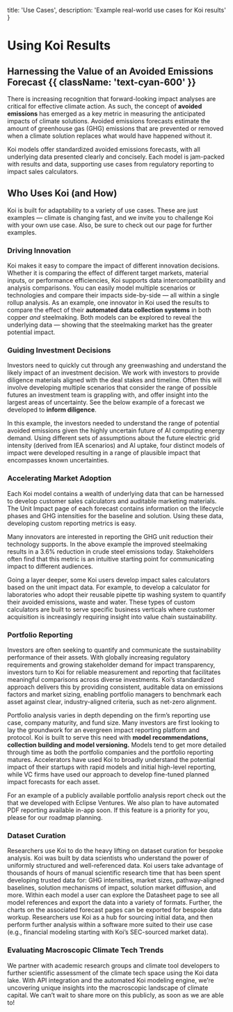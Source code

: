
  title: 'Use Cases',
  description:
    'Example real-world use cases for Koi results' 
}

# Using Koi Results
## Harnessing the Value of an Avoided Emissions Forecast {{ className: 'text-cyan-600' }}

<PageInformationalData lastModified={lastModified} />

There is increasing recognition that forward-looking impact analyses are critical for effective climate action. As such, the concept of **avoided emissions** has emerged as a key metric in measuring the anticipated impacts of climate solutions. 
<Info>
Avoided emissions forecasts estimate the amount of greenhouse gas (GHG) emissions that are prevented or removed when a climate solution replaces what would have happened without it.
</Info>

Koi models offer standardized avoided emissions forecasts, with all underlying data presented clearly and concisely. Each model is jam-packed with results and data, supporting use cases from regulatory reporting to impact sales calculators.

## Who Uses Koi (and How)

Koi is built for adaptability to a variety of use cases. These are just examples — climate is changing fast, and we invite you to challenge Koi with your own use case. Also, be sure to check out our <ExternalLink
  url="https://rhoimpact.com/case-studies/"
  utmContent="hero-banner-link"
  ariaLabel="Rho Impact Case Studies and Contributions"
  linkText="Case Studies and Contributions"
/> page for further examples.

### Driving Innovation

Koi makes it easy to compare the impact of different innovation decisions. Whether it is comparing the effect of different target markets, material inputs, or performance efficiencies, Koi supports data intercompatibility and analysis comparisons. 
<Tip>
You can easily model multiple scenarios or technologies and compare their impacts side-by-side — all within a single rollup analysis.
</Tip>
As an example, one innovator in Koi used the results to compare the effect of their **automated data collection systems** in both copper _and_ steelmaking.
Both models can be explored to reveal the underlying data — showing that the steelmaking market has the greater potential impact.

<ImageZoom
src={image1}
alt="Koi Use Cases Image 1"
caption="Comparison of technology impact in a copper versus steel application"
/>

### Guiding Investment Decisions

Investors need to quickly cut through any greenwashing and understand the likely impact of an investment decision. We work with investors to provide diligence materials aligned with the deal stakes and timeline. Often this will involve developing multiple scenarios that consider the range of possible futures an investment team is grappling with, and offer insight into the largest areas of uncertainty. See the below example of a forecast we developed to **inform diligence**.

<ImageZoom
src={image2}
alt="Koi Use Cases Image 2"
caption="Evaluating the impact of a technology in different potential futures"
/>

In this example, the investors needed to understand the range of potential avoided emissions given the highly uncertain future of AI computing energy demand. Using different sets of assumptions about the future electric grid intensity (derived from IEA scenarios) and AI uptake, four distinct models of impact were developed resulting in a range of plausible impact that encompasses known uncertainties.

### Accelerating Market Adoption

Each Koi model contains a wealth of underlying data that can be harnessed to develop customer sales calculators and auditable marketing materials. 
<Tip>
The Unit Impact page of each forecast contains information on the lifecycle phases and GHG intensities for the baseline and solution. Using these data, developing custom reporting metrics is easy. 
</Tip>

<ImageZoom
src={image3}
alt="Koi Use Cases Image 3"
caption="Extracting Koi results for customized reporting metrics"
/>

Many innovators are interested in reporting the GHG unit reduction their technology supports. In the above example the improved steelmaking results in a 3.6% reduction in crude steel emissions today. Stakeholders often find that this metric is an intuitive starting point for communicating impact to different audiences.

Going a layer deeper, some Koi users develop impact sales calculators based on the unit impact data. For example, <ExternalLink
  url="https://grenova.com/impact/sustainability/"
  utmContent="hero-banner-link"
  ariaLabel="Grenova Sustainability Collaboration"
  linkText="we partnered with Grenova"
/> to develop a calculator for laboratories who adopt their reusable pipette tip washing system to quantify their avoided emissions, waste and water. These types of custom calculators are built to serve specific business verticals where customer acquisition is increasingly requiring insight into value chain sustainability.

### Portfolio Reporting

Investors are often seeking to quantify and communicate the sustainability performance of their assets. With globally increasing regulatory requirements and growing stakeholder demand for impact transparency, investors turn to Koi for reliable measurement and reporting that facilitates meaningful comparisons across diverse investments. Koi’s standardized approach delivers this by providing consistent, auditable data on emissions factors and market sizing, enabling portfolio managers to benchmark each asset against clear, industry-aligned criteria, such as net-zero alignment.


<ImageZoom
src={image4}
alt="Koi Use Cases Image 4"
caption="Example investment portfolio in Koi. Models can be clicked into and the portfolio has in-app analytics at each level of nesting (e.g., Fund A can be analyzed separately or in aggregate with Fund B)."
/>


Portfolio analysis varies in depth depending on the firm’s reporting use case, company maturity, and fund size. Many investors are first looking to lay the groundwork for an evergreen impact reporting platform and protocol. Koi is built to serve this need with **model recommendations, collection building and model versioning.**
 Models tend to get more detailed through time as both the portfolio companies and the portfolio reporting matures. Accelerators have used Koi to broadly understand the potential impact of their startups with rapid models and initial high-level reporting, while VC firms have used our approach to develop fine-tuned planned impact forecasts for each asset. 
 
 For an example of a publicly available portfolio analysis report check out the <ExternalLink
  url="https://ecoreport.eclipse.vc/"
  utmContent="hero-banner-link"
  ariaLabel="Eclipse Ventures ECO Report"
  linkText="ECO Report"
/> that we developed with Eclipse Ventures. We also plan to have automated PDF reporting available in-app soon. If this feature is a priority for you, please <ExternalLink
  url="https://product.koi.eco/roadmap"
  utmContent="hero-banner-link"
  ariaLabel="Koi Product Roadmap"
  linkText="submit your feedback"
/> for our roadmap planning.

### Dataset Curation

Researchers use Koi to do the heavy lifting on dataset curation for bespoke analysis. Koi was built by data scientists who understand the power of uniformly structured and well-referenced data. Koi users take advantage of thousands of hours of manual scientific research time that has been spent developing trusted data for: GHG intensities, market sizes, pathway-aligned baselines, solution mechanisms of impact, solution market diffusion, and more. Within each model a user can explore the Datasheet page to see all model references and export the data into a variety of formats. Further, the charts on the associated forecast pages can be exported for bespoke data workup. Researchers use Koi as a hub for sourcing initial data, and then perform further analysis within a software more suited to their use case (e.g., financial modeling starting with Koi’s SEC-sourced market data).

<ImageZoom
src={image5}
alt="Koi Use Cases Image 5"
caption="Each Koi model contains a datasheet page with references and data export options"
/>
### Evaluating Macroscopic Climate Tech Trends

We partner with academic research groups and climate tool developers to further scientific assessment of the climate tech space using the Koi data lake. With API integration and the automated Koi modeling engine, we’re uncovering unique insights into the macroscopic landscape of climate capital. We can’t wait to share more on this publicly, as soon as we are able to!
